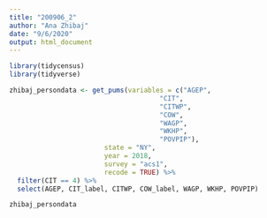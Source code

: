 ```yaml
---
title: "200906_2"
author: "Ana Zhibaj"
date: "9/6/2020"
output: html_document
---
```

```r
library(tidycensus)
library(tidyverse)
```

```r
zhibaj_persondata <- get_pums(variables = c("AGEP", 
                                      "CIT", 
                                      "CITWP",
                                      "COW",
                                      "WAGP",
                                      "WKHP",
                                      "POVPIP"),
                        state = "NY", 
                        year = 2018, 
                        survey = "acs1",
                        recode = TRUE) %>%
  filter(CIT == 4) %>%
  select(AGEP, CIT_label, CITWP, COW_label, WAGP, WKHP, POVPIP)


```

```r
zhibaj_persondata
```

